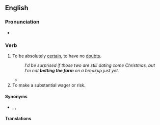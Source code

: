 ==English==

===Pronunciation===
* {{audio|en|en-au-bet the farm.ogg|Audio (AU)}}

===Verb===
{{en-verb|*|*|~}}

# {{lb|en|idiomatic}} To be absolutely [[certain]], to have no [[doubt]]s.
#: ''I'd be surprised if those two are still dating come Christmas, but I'm not '''betting the farm''' on a breakup just yet.''
#* {{quote-journal|en|author=Owen Gibson|title=Is the unthinkable happening – are people finally switching the football off?|url=https://www.theguardian.com/football/2016/oct/24/sky-sports-bt-sport-people-switching-football-off|newspaper={{w|The Guardian}}|city=London|date=24 October 2016|passage=Since Rupert Murdoch famously '''bet the farm''' on Premier League football to rescue Sky TV in 1991, it has been the catnip that has underpinned subscriber loyalty and, even in a far more complicated media landscape, is seen as so vital as to be worth almost any price.}}
# To make a substantial wager or risk.

====Synonyms====
* {{l|en|bet one's bottom dollar}}, {{l|en|bet one's boots}}, {{l|en|bet the ranch}}

====Translations====
{{trans-see|bet one's boots}}